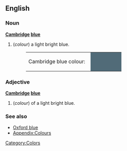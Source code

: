 ==English==
===Noun===
'''[[Cambridge]] [[blue]]'''

#(''colour'') a light bright blue.
#:<table><tr><td>Cambridge blue colour: &nbsp;</td><td bgcolor="#516B78" width="80">&nbsp; </td></tr></table>

===Adjective===
'''[[Cambridge]] [[blue]]'''
#(''colour'') of a light bright blue.

===See also===
*[[Oxford blue]]
*[[Wiktionary_Appendix:Colours|Appendix:Colours]]

[[Category:Colors]]
